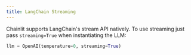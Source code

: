 ```yaml
---
title: LangChain Streaming
---
```


Chainlit supports LangChain's stream API natively. To use streaming just pass `streaming=True` when instantiating the LLM:

```python Code Example
llm = OpenAI(temperature=0, streaming=True)
```



